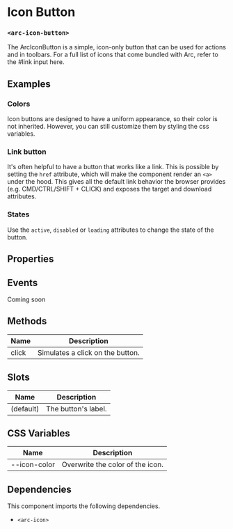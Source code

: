 
<Meta title="ArcIconButton" component='arc-icon-button' />

# Icon Button
### `<arc-icon-button>`

The ArcIconButton is a simple, icon-only button that can be used for actions and in toolbars.
For a full list of icons that come bundled with Arc, refer to the #link input here.

## Examples
### Colors
Icon buttons are designed to have a uniform appearance, so their color is not inherited.
However, you can still customize them by styling the css variables.
<Canvas>
  <Story name="Default" story={stories.Default} />
  <Story name="CustomColor" story={stories.CustomColor} />
</Canvas>

### Link button
It's often helpful to have a button that works like a link.
This is possible by setting the `href` attribute, which will make the component render an `<a>` under the hood.
This gives all the default link behavior the browser provides (e.g. CMD/CTRL/SHIFT + CLICK) and exposes the target and download attributes.

<Canvas>
  <Story name="Link" story={stories.Link} />
  <Story name="LinkNewWindow" story={stories.LinkNewWindow} />
  <Story name="LinkDownload" story={stories.LinkDownload} />
  <Story name="LinkDisabled" story={stories.LinkDisabled} />
</Canvas>

### States
Use the `active`, `disabled` or `loading` attributes to change the state of the button.

<Canvas>
  <Story name="Active" story={stories.Active} />
  <Story name="Disabled" story={stories.Disabled} />
  <Story name="Loading" story={stories.Loading} />
</Canvas>

## Properties
<ArgsTable story="Default" />

## Events
Coming soon

## Methods

| Name         | Description                                               |
|--------------|-----------------------------------------------------------|
| click        | Simulates a click on the button.                          |

## Slots

| Name         | Description                                               |
|--------------|-----------------------------------------------------------|
| (default)    | The button's label.                                       |

## CSS Variables

| Name             | Description                                           |
|------------------|-------------------------------------------------------|
| --icon-color     | Overwrite the color of the icon.                      |

## Dependencies

This component imports the following dependencies.
* `<arc-icon>`
